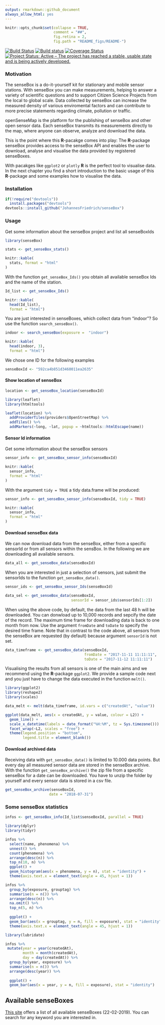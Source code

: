 ```yaml
---
output: rmarkdown::github_document
always_allow_html: yes
---
```


<!-- README.md is generated from README.Rmd. Please edit that file -->

```r
knitr::opts_chunk$set(collapse = TRUE, 
                      comment = "##", 
                      fig.retina = 2, 
                      fig.path = "README_figs/README-")
```

[![Build Status](https://travis-ci.org/JohannesFriedrich/senseBox.svg?branch=master)](https://travis-ci.org/JohannesFriedrich/senseBox)
[![Build status](https://ci.appveyor.com/api/projects/status/oljck059k9io6qe7/branch/master?svg=true)](https://ci.appveyor.com/project/JohannesFriedrich/sensebox/branch/master)
[![Coverage Status](https://codecov.io/gh/JohannesFriedrich/senseBox/branch/master/graph/badge.svg)](https://codecov.io/gh/JohannesFriedrich/senseBox)
[![Project Status: Active – The project has reached a stable, usable state and is being actively developed.](http://www.repostatus.org/badges/latest/active.svg)](http://www.repostatus.org/#active)

### Motivation

The senseBox is a do-it-yourself kit for stationary and mobile sensor stations. With senseBox you can make measurements, helping to answer a variety of scientific questions and to support Citizen Science Projects from the local to global scale. Data collected by senseBox can increase the measured density of various enviromental factors and can contribute to more precise statements regarding climate, pollution or traffic.

openSenseMap is the platform for the publishing of senseBox and other open sensor data. Each senseBox transmits its measurements directly to the map, where anyone can observe, analyze and download the data. 

This is the point where this **R**-pacakge comes into play: The **R**-package senseBox provides access to the senseBox API and enables the user to download, analyse and visualise the data provided by registered senseBoxes.

With pacakges like `ggplot2` or `plotly` **R** is the perfect tool to visualise data.
In the next chapter you find a short introduction to the basic usage of this **R**-package and some examples how to visualise the data.


### Installation

```r
if(!require("devtools"))
  install.packages("devtools")
devtools::install_github("JohannesFriedrich/senseBox")
```

### Usage

Get some information about the senseBox project and list all senseBoxIds

```r
library(senseBox)

stats <- get_senseBox_stats()
```


```r
knitr::kable(
  stats, format = "html"
)
```

With the function `get_senseBox_Ids()` you obtain all available senseBox Ids and the name of the station.

```r
Id_list <- get_senseBox_Ids()
```

```r
knitr::kable(
  head(Id_list),
  format = "html")
```

You are just interested in senseBoxes, which collect data from "indoor"? So use the function `search_senseBox()`.

```r
indoor <- search_senseBox(exposure =  "indoor")
```

```r
knitr::kable(
  head(indoor, 3),
  format = "html")

```


We chose one ID for the following examples

```r
senseBoxId <- "592ca4b851d3460011ea2635"
```

#### Show location of senseBox

```r
location <- get_senseBox_location(senseBoxId)

library(leaflet)
library(htmltools)

leaflet(location) %>%
  addProviderTiles(providers$OpenStreetMap) %>% 
  addTiles() %>%  
  addMarkers(~long, ~lat, popup = ~htmltools::htmlEscape(name))
```

#### Sensor Id information

Get some information about the senseBox sensors

```r
sensor_info <- get_senseBox_sensor_info(senseBoxId)
```

```r
knitr::kable(
  sensor_info,
  format = "html"
)
```

With the argument `tidy = TRUE` a tidy data.frame will be produced:

```r
sensor_info <- get_senseBox_sensor_info(senseBoxId, tidy = TRUE)
```

```r
knitr::kable(
  sensor_info,
  format = "html"
)
```

#### Download senseBox data

We can now download data from the senseBox, either from a specific sensorId or from all sensors within the sensBox.
In the following we are downloading all available sensors.

```r
data_all <- get_senseBox_data(senseBoxId)
```


When you are interested in just a selection of sensors, just submit the sensorIds to the function `get_senseBox_data()`.

```r
sensor_ids <- get_senseBox_sensor_Ids(senseBoxId)

data_sel <- get_senseBox_data(senseBoxId, 
                              sensorId = sensor_ids$sensorIds[1:2])
```

When using the above code, by default, the data from the last 48 h will be downloaded. You can donwload up to 10,000 records and sepcify the date of the record. The maximum time frame for downloading data is back to one month from now.
Use the argument `fromDate` and `toDate` to specify the desired time frame. Note that in contrast to the code above, all sensors from the senseBox are requested (by default) because argument `sensorId` is not set.

```r
data_timeframe <- get_senseBox_data(senseBoxId, 
                                    fromDate = "2017-11-11 11:11:11", 
                                    toDate = "2017-11-12 11:11:11")
```

Visualising the results from all sensors is one of the main aims and we recommend using the **R**-package `ggplot2`. 
We provide a sample code next and you just have to change the data executed in the function `melt()`.

```r
library(ggplot2)
library(reshape2)
library(scales)

data_melt <- melt(data_timeframe, id.vars = c("createdAt", "value"))

ggplot(data_melt, aes(x = createdAt, y = value, colour = L2)) +
  geom_line() +
  scale_x_datetime(labels = date_format("%H:%M", tz = Sys.timezone())) +
  facet_wrap(~L2, scales = "free") +
  theme(legend.position = "bottom",
        legend.title = element_blank())

```


#### Download archived data

Receiving data with `get_senseBox_data()` is limited to 10.000 data points. But every day all measured sensor data are stored in the senseBox archive. With the function `get_senseBox_archive()`  the zip file from a specific senseBox for a date can be downloaded. You have to unzip the folder by yourself and every sensor data is stored in a csv file.

```r
get_senseBox_archive(senseBoxId,
                    date = "2018-07-31")
```

### Some senseBox statistics

```r
infos <- get_senseBox_info(Id_list$senseBoxId, parallel = TRUE)
```

```r
library(dplyr)
library(tidyr)
```

```r
infos %>% 
  select(name, phenomena) %>%  
  unnest() %>% 
  count(phenomena) %>% 
  arrange(desc(n)) %>% 
  top_n(10, n) %>% 
  ggplot() +
  geom_histogram(aes(x = phenomena, y = n), stat = "identity") +
  theme(axis.text.x = element_text(angle = 45, hjust = 1))

```

```r
infos %>% 
  group_by(exposure, grouptag) %>% 
  summarise(n = n()) %>% 
  arrange(desc(n)) %>% 
  na.omit() %>% 
  top_n(5, n) %>% 
  
  ggplot() +
  geom_bar(aes(x = grouptag, y = n, fill = exposure), stat = "identity") +
  theme(axis.text.x = element_text(angle = 45, hjust = 1))
```

```r
library(lubridate)
```

```r
infos %>% 
 mutate(year = year(createdAt),
        month = month(createdAt),
        day = day(createdAt)) %>% 
  group_by(year, exposure) %>% 
  summarise(n = n()) %>% 
  arrange(desc(year)) %>% 
  
  ggplot() +
  geom_bar(aes(x = year, y = n, fill = exposure), stat = "identity")
```


## Available senseBoxes

[This site](http://rpubs.com/Johnsenfr/443805) offers a list of all available senseBoxes (22-02-2019).
You can search for any keyword you are interested in.
